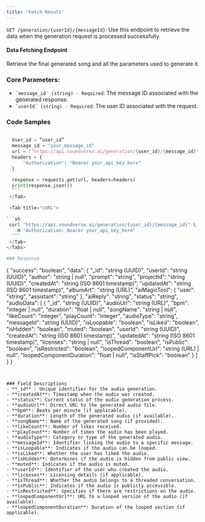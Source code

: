```yaml
---
title: 'Fetch Result'
---
```


```GET /generation/{userId}/{messageId}```: Use this endpoint to retrieve the data when the generation request is processed successfully.

#### Data Fetching Endpoint
Retrieve the final generated song and all the parameters used to generate it.

### **Core Parameters:**

- ``` `message_id` (string) - Required ```: The message ID associated with the generated response.
- ``` `userId` (string) - Required ```: The user ID associated with the request.

### Code Samples
<Tabs>
  <Tab title="Python">
  
  ```python

    User_id = “user_id”
    message_id = "your_message_id"
    url = f"https://api.soundverse.ai/generation/{user_id}/{message_id}"
    headers = {
        "Authorization": "Bearer your_api_key_here"
    }

    response = requests.get(url, headers=headers)
    print(response.json())
    ```
   </Tab>

   <Tab title="cURL">
  
  ```sh
   curl "https://api.soundverse.ai/generation/{user_id}/{message_id}" \
     -H "Authorization: Bearer your_api_key_here"
    ```
   </Tab>
</Tabs>

### Response

```
{
  "success": "boolean",
  "data": {
    "_id": "string (UUID)",
    "userId": "string (UUID)",
    "author": "string | null",
    "prompt": "string",
    "projectId": "string (UUID)",
    "createdAt": "string (ISO 8601 timestamp)",
    "updatedAt": "string (ISO 8601 timestamp)",
    "albumArt": "string (URL)",
    "aiMagicTool": {
      "user": "string",
      "assistant": "string"
    },
    "aiReply": "string",
    "status": "string",
    "audioData": [
      {
        "_id": "string (UUID)",
        "audioUrl": "string (URL)",
        "bpm": "integer | null",
        "duration": "float | null",
        "songName": "string | null",
        "likeCount": "integer",
        "playCount": "integer",
        "audioType": "string",
        "messageId": "string (UUID)",
        "isLoopable": "boolean",
        "isLiked": "boolean",
        "isHidden": "boolean",
        "muted": "boolean",
        "userId": "string (UUID)",
        "createdAt": "string (ISO 8601 timestamp)",
        "updatedAt": "string (ISO 8601 timestamp)",
        "licenses": "string | null",
        "isThread": "boolean",
        "isPublic": "boolean",
        "isRestricted": "boolean",
        "loopedComponentUrl": "string (URL) | null",
        "loopedComponentDuration": "float | null",
        "isStaffPick": "boolean"
      }
    ]
  }
}
```


### Field Descriptions
- **_id** : Unique identifier for the audio generation.
- **createdAt**: Timestamp when the audio was created.
- **status**: Current status of the audio generation process.
- **audioUrl**: Direct URL to the generated audio file.
- **bpm**: Beats per minute (if applicable).
- **duration**: Length of the generated audio (if available).
- **songName**: Name of the generated song (if provided).
- **likeCount**: Number of likes received.
- **playCount**: Number of times the audio has been played.
- **audioType**: Category or type of the generated audio.
- **messageId**: Identifier linking the audio to a specific message.
- **isLoopable**: Indicates if the audio can be looped.
- **isLiked**: Whether the user has liked the audio.
- **isHidden**: Determines if the audio is hidden from public view.
- **muted**: Indicates if the audio is muted.
- **userId**: Identifier of the user who created the audio.
- **licenses**: Licensing details (if applicable).
- **isThread**: Whether the audio belongs to a threaded conversation.
- **isPublic**: Indicates if the audio is publicly accessible.
- **isRestricted**: Specifies if there are restrictions on the audio.
- **loopedComponentUrl**: URL to a looped version of the audio (if available).
- **loopedComponentDuration**: Duration of the looped section (if applicable).


